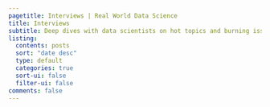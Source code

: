 ```yaml
---
pagetitle: Interviews | Real World Data Science
title: Interviews
subtitle: Deep dives with data scientists on hot topics and burning issues
listing:
  contents: posts
  sort: "date desc"
  type: default
  categories: true
  sort-ui: false
  filter-ui: false
comments: false
---
```


